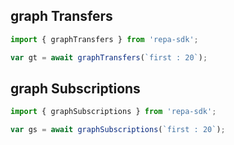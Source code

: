 ## graph Transfers

```jsx
import { graphTransfers } from 'repa-sdk';

var gt = await graphTransfers(`first : 20`);
```

## graph Subscriptions

```jsx
import { graphSubscriptions } from 'repa-sdk';

var gs = await graphSubscriptions(`first : 20`);
```

